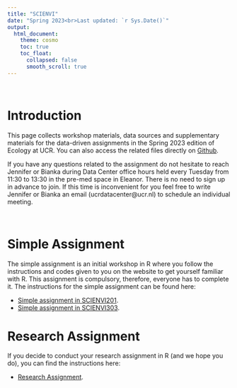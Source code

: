 ```yaml
---
title: "SCIENVI"
date: "Spring 2023<br>Last updated: `r Sys.Date()`"
output: 
  html_document:
    theme: cosmo
    toc: true
    toc_float:
      collapsed: false
      smooth_scroll: true
---
```



\

# Introduction

This page collects workshop materials, data sources and supplementary materials for the data-driven assignments in the Spring 2023 edition of Ecology at UCR.
You can also access the related files directly on [Github](https://github.com/ucrdatacenter/projects).

If you have any questions related to the assignment do not hesitate to reach Jennifer or Bianka during Data Center office hours held every Tuesday from 11:30 to 13:30 in the pre-med space in Eleanor. There is no need to sign up in advance to join. If this time is inconvenient for you feel free to write Jennifer or Bianka an email (ucrdatacenter@ucr.nl) to schedule an individual meeting. 

\

# Simple Assignment

The simple assignment is an initial workshop in R where you follow the instructions and codes given to you on the website to get yourself familiar with R. This assignment is compulsory, therefore, everyone has to complete it. The instructions for the simple assignment can be found here:

* [Simple assignment in SCIENVI201](SCIENVI_2023h1/SCIENVI201/Simple_Assignment.html).\
* [Simple assignment in SCIENVI303](SCIENVI_2023h1/SCIENVI303/Simple_Assignment.html).

# Research Assignment

If you decide to conduct your research assignment in R (and we hope you do), you can find the instructions here:

* [Research Assignment](SCIENVI_2023h1/Research_Assignment.html).
